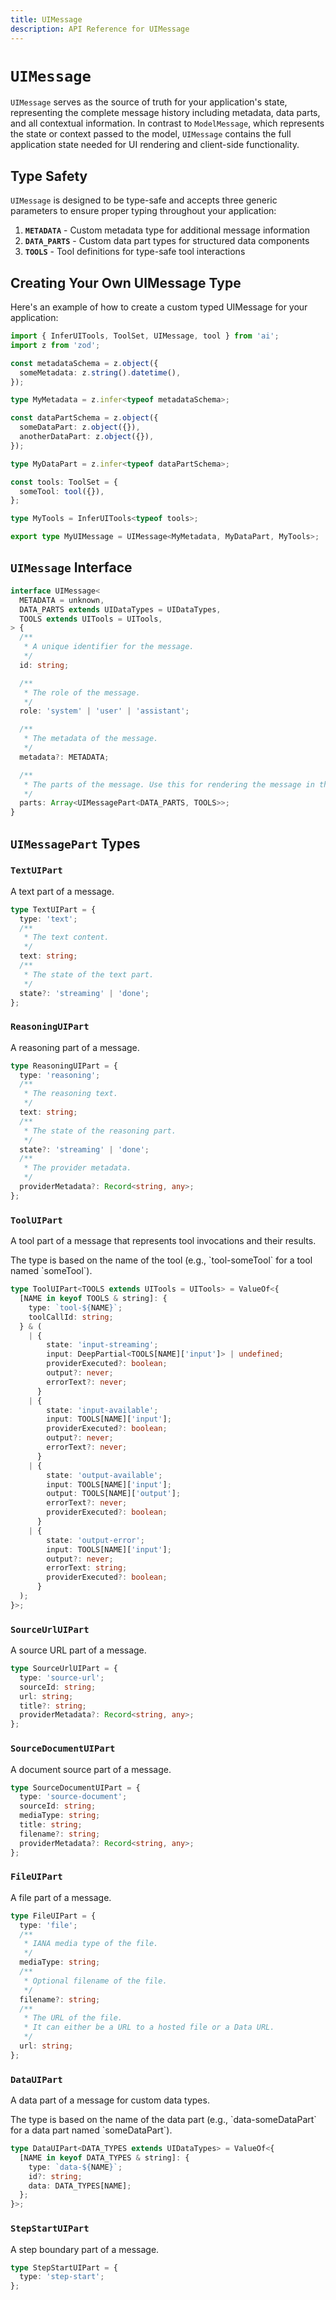 ```yaml
---
title: UIMessage
description: API Reference for UIMessage
---
```


# `UIMessage`

`UIMessage` serves as the source of truth for your application's state, representing the complete message history including metadata, data parts, and all contextual information. In contrast to `ModelMessage`, which represents the state or context passed to the model, `UIMessage` contains the full application state needed for UI rendering and client-side functionality.

## Type Safety

`UIMessage` is designed to be type-safe and accepts three generic parameters to ensure proper typing throughout your application:

1. **`METADATA`** - Custom metadata type for additional message information
2. **`DATA_PARTS`** - Custom data part types for structured data components
3. **`TOOLS`** - Tool definitions for type-safe tool interactions

## Creating Your Own UIMessage Type

Here's an example of how to create a custom typed UIMessage for your application:

```typescript
import { InferUITools, ToolSet, UIMessage, tool } from 'ai';
import z from 'zod';

const metadataSchema = z.object({
  someMetadata: z.string().datetime(),
});

type MyMetadata = z.infer<typeof metadataSchema>;

const dataPartSchema = z.object({
  someDataPart: z.object({}),
  anotherDataPart: z.object({}),
});

type MyDataPart = z.infer<typeof dataPartSchema>;

const tools: ToolSet = {
  someTool: tool({}),
};

type MyTools = InferUITools<typeof tools>;

export type MyUIMessage = UIMessage<MyMetadata, MyDataPart, MyTools>;
```

## `UIMessage` Interface

```typescript
interface UIMessage<
  METADATA = unknown,
  DATA_PARTS extends UIDataTypes = UIDataTypes,
  TOOLS extends UITools = UITools,
> {
  /**
   * A unique identifier for the message.
   */
  id: string;

  /**
   * The role of the message.
   */
  role: 'system' | 'user' | 'assistant';

  /**
   * The metadata of the message.
   */
  metadata?: METADATA;

  /**
   * The parts of the message. Use this for rendering the message in the UI.
   */
  parts: Array<UIMessagePart<DATA_PARTS, TOOLS>>;
}
```

## `UIMessagePart` Types

### `TextUIPart`

A text part of a message.

```typescript
type TextUIPart = {
  type: 'text';
  /**
   * The text content.
   */
  text: string;
  /**
   * The state of the text part.
   */
  state?: 'streaming' | 'done';
};
```

### `ReasoningUIPart`

A reasoning part of a message.

```typescript
type ReasoningUIPart = {
  type: 'reasoning';
  /**
   * The reasoning text.
   */
  text: string;
  /**
   * The state of the reasoning part.
   */
  state?: 'streaming' | 'done';
  /**
   * The provider metadata.
   */
  providerMetadata?: Record<string, any>;
};
```

### `ToolUIPart`

A tool part of a message that represents tool invocations and their results.

<Note>
  The type is based on the name of the tool (e.g., `tool-someTool` for a tool
  named `someTool`).
</Note>

```typescript
type ToolUIPart<TOOLS extends UITools = UITools> = ValueOf<{
  [NAME in keyof TOOLS & string]: {
    type: `tool-${NAME}`;
    toolCallId: string;
  } & (
    | {
        state: 'input-streaming';
        input: DeepPartial<TOOLS[NAME]['input']> | undefined;
        providerExecuted?: boolean;
        output?: never;
        errorText?: never;
      }
    | {
        state: 'input-available';
        input: TOOLS[NAME]['input'];
        providerExecuted?: boolean;
        output?: never;
        errorText?: never;
      }
    | {
        state: 'output-available';
        input: TOOLS[NAME]['input'];
        output: TOOLS[NAME]['output'];
        errorText?: never;
        providerExecuted?: boolean;
      }
    | {
        state: 'output-error';
        input: TOOLS[NAME]['input'];
        output?: never;
        errorText: string;
        providerExecuted?: boolean;
      }
  );
}>;
```

### `SourceUrlUIPart`

A source URL part of a message.

```typescript
type SourceUrlUIPart = {
  type: 'source-url';
  sourceId: string;
  url: string;
  title?: string;
  providerMetadata?: Record<string, any>;
};
```

### `SourceDocumentUIPart`

A document source part of a message.

```typescript
type SourceDocumentUIPart = {
  type: 'source-document';
  sourceId: string;
  mediaType: string;
  title: string;
  filename?: string;
  providerMetadata?: Record<string, any>;
};
```

### `FileUIPart`

A file part of a message.

```typescript
type FileUIPart = {
  type: 'file';
  /**
   * IANA media type of the file.
   */
  mediaType: string;
  /**
   * Optional filename of the file.
   */
  filename?: string;
  /**
   * The URL of the file.
   * It can either be a URL to a hosted file or a Data URL.
   */
  url: string;
};
```

### `DataUIPart`

A data part of a message for custom data types.

<Note>
  The type is based on the name of the data part (e.g., `data-someDataPart` for
  a data part named `someDataPart`).
</Note>

```typescript
type DataUIPart<DATA_TYPES extends UIDataTypes> = ValueOf<{
  [NAME in keyof DATA_TYPES & string]: {
    type: `data-${NAME}`;
    id?: string;
    data: DATA_TYPES[NAME];
  };
}>;
```

### `StepStartUIPart`

A step boundary part of a message.

```typescript
type StepStartUIPart = {
  type: 'step-start';
};
```
